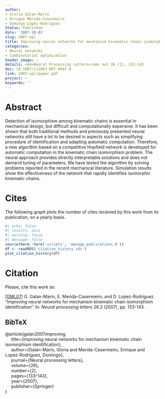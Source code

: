```yaml
---
author:
- Gloria Gálan-Marín
- Enrique Mérida-Casermeiro
- Domingo López-Rodríguez
Status: Published
date: '2007-10-01'
slug: 2007-npl
title: Improving neural networks for mechanism kinematic chain isomorphism identification
categories:
- Neural networks
- Combinatorial optimization
header_image: ~
details: <em>Neural Processing Letters</em> vol 26 (2), 133-143
doi: 10.1007/s11063-007-9047-8
link: 2007-npl/paper.pdf
project: ~
keywords: ''
---
```




# Abstract


Detection of isomorphism among kinematic chains is essential in mechanical design, but difficult and computationally expensive. It has been shown that both traditional methods and previously presented neural networks still have a lot to be desired in aspects such as simplifying procedure of identification and adapting automatic computation. Therefore, a new algorithm based on a competitive Hopfield network is developed for automatic computation in the kinematic chain isomorphism problem. The neural approach provides directly interpretable solutions and does not demand tuning of parameters. We have tested the algorithm by solving problems reported in the recent mechanical literature. Simulation results show the effectiveness of the network that rapidly identifies isomorphic kinematic chains.





# Cites

The following graph plots the number of cites received by this work from its publication, on a yearly basis.

```r
#| echo: false
#| results: asis
#| warning: false
#| message: false
source(here::here('scripts', 'manage_publications.R'))
df <- readRDS('citation_history.rds')
plot_citation_history(df)
```


# Citation
Please, cite this work as:


<a name=bib-galan2007improving></a>[[GML07]](#cite-galan2007improving) G. Galan-Marin, E. Merida-Casermeiro, and D. Lopez-Rodriguez. “Improving neural networks for mechanism kinematic chain isomorphism identification”. In: _Neural processing letters_ 26.2 (2007), pp. 133-143.

::: {.callout-note appearance="minimal" collapse=true}

## BibTeX

@article{galan2007improving,<br>&nbsp;&nbsp;&nbsp;&nbsp;  title={Improving neural networks for mechanism kinematic chain isomorphism identification},<br>&nbsp;&nbsp;&nbsp;&nbsp;  author={Galan-Marin, Gloria and Merida-Casermeiro, Enrique and Lopez-Rodriguez, Domingo},<br>&nbsp;&nbsp;&nbsp;&nbsp;  journal={Neural processing letters},<br>&nbsp;&nbsp;&nbsp;&nbsp;  volume={26},<br>&nbsp;&nbsp;&nbsp;&nbsp;  number={2},<br>&nbsp;&nbsp;&nbsp;&nbsp;  pages={133--143},<br>&nbsp;&nbsp;&nbsp;&nbsp;  year={2007},<br>&nbsp;&nbsp;&nbsp;&nbsp;  publisher={Springer}<br>}

:::


